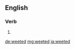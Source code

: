 ==English==

===Verb===
{{head|en|verb form}}

# {{en-past of|weet}}

[[de:weeted]]
[[mg:weeted]]
[[ja:weeted]]